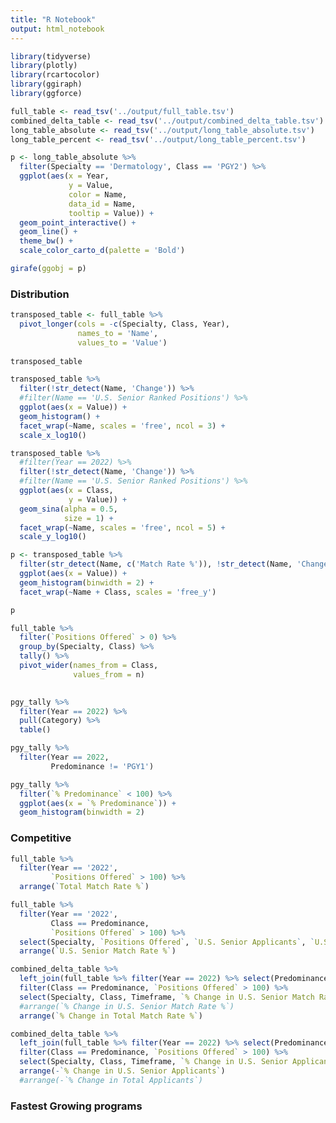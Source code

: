 ```yaml
---
title: "R Notebook"
output: html_notebook
---
```



```r
library(tidyverse)
library(plotly)
library(rcartocolor)
library(ggiraph)
library(ggforce)
```

```r
full_table <- read_tsv('../output/full_table.tsv')
combined_delta_table <- read_tsv('../output/combined_delta_table.tsv')
long_table_absolute <- read_tsv('../output/long_table_absolute.tsv')
long_table_percent <- read_tsv('../output/long_table_percent.tsv')
```

```r
p <- long_table_absolute %>% 
  filter(Specialty == 'Dermatology', Class == 'PGY2') %>% 
  ggplot(aes(x = Year,
             y = Value,
             color = Name,
             data_id = Name,
             tooltip = Value)) +
  geom_point_interactive() +
  geom_line() + 
  theme_bw() +
  scale_color_carto_d(palette = 'Bold') 

girafe(ggobj = p)
```
### Distribution
```r
transposed_table <- full_table %>% 
  pivot_longer(cols = -c(Specialty, Class, Year),
               names_to = 'Name',
               values_to = 'Value') 
  
transposed_table
```
```r
transposed_table %>% 
  filter(!str_detect(Name, 'Change')) %>% 
  #filter(Name == 'U.S. Senior Ranked Positions') %>% 
  ggplot(aes(x = Value)) +
  geom_histogram() + 
  facet_wrap(~Name, scales = 'free', ncol = 3) +
  scale_x_log10()
```

```r
transposed_table %>% 
  #filter(Year == 2022) %>% 
  filter(!str_detect(Name, 'Change')) %>% 
  #filter(Name == 'U.S. Senior Ranked Positions') %>% 
  ggplot(aes(x = Class,
             y = Value)) +
  geom_sina(alpha = 0.5,
            size = 1) + 
  facet_wrap(~Name, scales = 'free', ncol = 5) +
  scale_y_log10()
```

```r
p <- transposed_table %>% 
  filter(str_detect(Name, c('Match Rate %')), !str_detect(Name, 'Change')) %>% 
  ggplot(aes(x = Value)) +
  geom_histogram(binwidth = 2) +
  facet_wrap(~Name + Class, scales = 'free_y')

p
```
```r
full_table %>% 
  filter(`Positions Offered` > 0) %>% 
  group_by(Specialty, Class) %>% 
  tally() %>% 
  pivot_wider(names_from = Class,
              values_from = n)
  
```

```r
pgy_tally %>% 
  filter(Year == 2022) %>% 
  pull(Category) %>% 
  table()
```

```r
pgy_tally %>% 
  filter(Year == 2022,
         Predominance != 'PGY1')
```

```r
pgy_tally %>% 
  filter(`% Predominance` < 100) %>% 
  ggplot(aes(x = `% Predominance`)) +
  geom_histogram(binwidth = 2)
```

### Competitive
```r
full_table %>% 
  filter(Year == '2022',
         `Positions Offered` > 100) %>% 
  arrange(`Total Match Rate %`)
```
```r
full_table %>% 
  filter(Year == '2022',
         Class == Predominance,
         `Positions Offered` > 100) %>% 
  select(Specialty, `Positions Offered`, `U.S. Senior Applicants`, `U.S. Senior Matches`, `U.S. Senior Match Rate %`, `Total Applicants`, `Total Matches`, `Total Match Rate %`) %>% 
  arrange(`U.S. Senior Match Rate %`)
```

```r
combined_delta_table %>% 
  left_join(full_table %>% filter(Year == 2022) %>% select(Predominance, `Positions Offered`, Specialty)) %>% 
  filter(Class == Predominance, `Positions Offered` > 100) %>% 
  select(Specialty, Class, Timeframe, `% Change in U.S. Senior Match Rate %`, `% Change in Total Match Rate %`) %>% 
  #arrange(`% Change in U.S. Senior Match Rate %`)
  arrange(`% Change in Total Match Rate %`)
```

```r
combined_delta_table %>% 
  left_join(full_table %>% filter(Year == 2022) %>% select(Predominance, `Positions Offered`, Specialty)) %>% 
  filter(Class == Predominance, `Positions Offered` > 100) %>% 
  select(Specialty, Class, Timeframe, `% Change in U.S. Senior Applicants`, `% Change in Total Applicants`) %>% 
  arrange(-`% Change in U.S. Senior Applicants`)
  #arrange(-`% Change in Total Applicants`)
```

### Fastest Growing programs
```r

```

